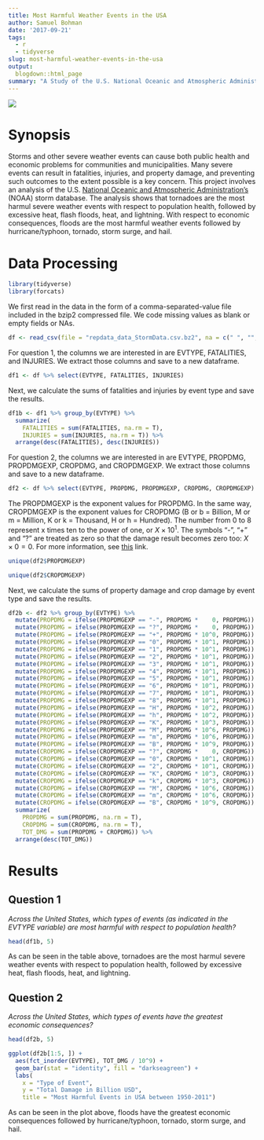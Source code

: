 ```yaml
---
title: Most Harmful Weather Events in the USA
author: Samuel Bohman
date: '2017-09-21'
tags:
  - r
  - tidyverse
slug: most-harmful-weather-events-in-the-usa
output:
  blogdown::html_page
summary: "A Study of the U.S. National Oceanic and Atmospheric Administration’s storm database 1950-2011."
---
```


![](https://www.ncdc.noaa.gov/cdo-web/images/promos/cdo_cover_hex.png)


# Synopsis

Storms and other severe weather events can cause both public health and economic problems for communities and municipalities. Many severe events can result in fatalities, injuries, and property damage, and preventing such outcomes to the extent possible is a key concern. This project involves an analysis of the U.S. [National Oceanic and Atmospheric Administration's](http://www.noaa.gov/) (NOAA) storm database. The analysis shows that tornadoes are the most harmul severe weather events with respect to population health, followed by excessive heat, flash floods, heat, and lightning. With respect to economic consequences, floods are the most harmful weather events followed by hurricane/typhoon, tornado, storm surge, and hail. 

# Data Processing

```r
library(tidyverse)
library(forcats)
```

We first read in the data in the form of a comma-separated-value file included in the bzip2 compressed file. We code missing values as blank or empty fields or NAs. 

```r
df <- read_csv(file = "repdata_data_StormData.csv.bz2", na = c(" ", "", "NA"))
```

For question 1, the columns we are interested in are EVTYPE, FATALITIES, and INJURIES. We extract those columns and save to a new dataframe. 

```r
df1 <- df %>% select(EVTYPE, FATALITIES, INJURIES)
```

Next, we calculate the sums of fatalities and injuries by event type and save the results. 

```r
df1b <- df1 %>% group_by(EVTYPE) %>% 
  summarize(
    FATALITIES = sum(FATALITIES, na.rm = T), 
    INJURIES = sum(INJURIES, na.rm = T)) %>% 
  arrange(desc(FATALITIES), desc(INJURIES))
```

For question 2, the columns we are interested in are EVTYPE, PROPDMG, PROPDMGEXP, CROPDMG, and CROPDMGEXP. We extract those columns and save to a new dataframe. 

```r
df2 <- df %>% select(EVTYPE, PROPDMG, PROPDMGEXP, CROPDMG, CROPDMGEXP)
```

The PROPDMGEXP is the exponent values for PROPDMG. In the same way, CROPDMGEXP is the exponent values for CROPDMG (B or b = Billion, M or m = Million, K or k = Thousand, H or h = Hundred). The number from 0 to 8 represent x times ten to the power of one, or $X \times 10^1$. The symbols "-", "+" and "?" are treated as zero so that the damage result becomes zero too: $X \times 0 = 0$. For more information, see [this](https://rstudio-pubs-static.s3.amazonaws.com/58957_37b6723ee52b455990e149edde45e5b6.html) link. 

```r
unique(df2$PROPDMGEXP)
```

```r
unique(df2$CROPDMGEXP)
```

Next, we calculate the sums of property damage and crop damage by event type and save the results. 

```r
df2b <- df2 %>% group_by(EVTYPE) %>%
  mutate(PROPDMG = ifelse(PROPDMGEXP == "-", PROPDMG *    0, PROPDMG)) %>% # PROP
  mutate(PROPDMG = ifelse(PROPDMGEXP == "?", PROPDMG *    0, PROPDMG)) %>%
  mutate(PROPDMG = ifelse(PROPDMGEXP == "+", PROPDMG * 10^0, PROPDMG)) %>%
  mutate(PROPDMG = ifelse(PROPDMGEXP == "0", PROPDMG * 10^1, PROPDMG)) %>%
  mutate(PROPDMG = ifelse(PROPDMGEXP == "1", PROPDMG * 10^1, PROPDMG)) %>%
  mutate(PROPDMG = ifelse(PROPDMGEXP == "2", PROPDMG * 10^1, PROPDMG)) %>%
  mutate(PROPDMG = ifelse(PROPDMGEXP == "3", PROPDMG * 10^1, PROPDMG)) %>%
  mutate(PROPDMG = ifelse(PROPDMGEXP == "4", PROPDMG * 10^1, PROPDMG)) %>%
  mutate(PROPDMG = ifelse(PROPDMGEXP == "5", PROPDMG * 10^1, PROPDMG)) %>%
  mutate(PROPDMG = ifelse(PROPDMGEXP == "6", PROPDMG * 10^1, PROPDMG)) %>%
  mutate(PROPDMG = ifelse(PROPDMGEXP == "7", PROPDMG * 10^1, PROPDMG)) %>%
  mutate(PROPDMG = ifelse(PROPDMGEXP == "8", PROPDMG * 10^1, PROPDMG)) %>%
  mutate(PROPDMG = ifelse(PROPDMGEXP == "H", PROPDMG * 10^2, PROPDMG)) %>%
  mutate(PROPDMG = ifelse(PROPDMGEXP == "h", PROPDMG * 10^2, PROPDMG)) %>%
  mutate(PROPDMG = ifelse(PROPDMGEXP == "K", PROPDMG * 10^3, PROPDMG)) %>%
  mutate(PROPDMG = ifelse(PROPDMGEXP == "M", PROPDMG * 10^6, PROPDMG)) %>%
  mutate(PROPDMG = ifelse(PROPDMGEXP == "m", PROPDMG * 10^6, PROPDMG)) %>%
  mutate(PROPDMG = ifelse(PROPDMGEXP == "B", PROPDMG * 10^9, PROPDMG)) %>%
  mutate(CROPDMG = ifelse(CROPDMGEXP == "?", CROPDMG *    0, CROPDMG)) %>% # CROP
  mutate(CROPDMG = ifelse(CROPDMGEXP == "0", CROPDMG * 10^1, CROPDMG)) %>%
  mutate(CROPDMG = ifelse(CROPDMGEXP == "2", CROPDMG * 10^1, CROPDMG)) %>%
  mutate(CROPDMG = ifelse(CROPDMGEXP == "K", CROPDMG * 10^3, CROPDMG)) %>%
  mutate(CROPDMG = ifelse(CROPDMGEXP == "k", CROPDMG * 10^3, CROPDMG)) %>%
  mutate(CROPDMG = ifelse(CROPDMGEXP == "M", CROPDMG * 10^6, CROPDMG)) %>%
  mutate(CROPDMG = ifelse(CROPDMGEXP == "m", CROPDMG * 10^6, CROPDMG)) %>%
  mutate(CROPDMG = ifelse(CROPDMGEXP == "B", CROPDMG * 10^9, CROPDMG)) %>%
  summarize(
    PROPDMG = sum(PROPDMG, na.rm = T), 
    CROPDMG = sum(CROPDMG, na.rm = T),
    TOT_DMG = sum(PROPDMG + CROPDMG)) %>% 
  arrange(desc(TOT_DMG))
```

# Results

## Question 1

*Across the United States, which types of events (as indicated in the EVTYPE variable) are most harmful with respect to population health?*

```r
head(df1b, 5)
```

As can be seen in the table above, tornadoes are the most harmul severe weather events with respect to population health, followed by excessive heat, flash floods, heat, and lightning. 

## Question 2

*Across the United States, which types of events have the greatest economic consequences?*

```r
head(df2b, 5)
```

```r
ggplot(df2b[1:5, ]) +
  aes(fct_inorder(EVTYPE), TOT_DMG / 10^9) +
  geom_bar(stat = "identity", fill = "darkseagreen") +
  labs(
    x = "Type of Event", 
    y = "Total Damage in Billion USD", 
    title = "Most Harmful Events in USA between 1950-2011")
```

As can be seen in the plot above, floods have the greatest economic consequences followed by hurricane/typhoon, tornado, storm surge, and hail.
